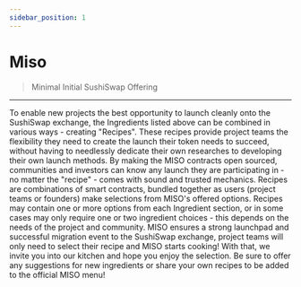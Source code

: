 ```yaml
---
sidebar_position: 1
---
```


# Miso

> Minimal Initial SushiSwap Offering

---

To enable new projects the best opportunity to launch cleanly onto the SushiSwap
exchange, the Ingredients listed above can be combined in various ways -
creating "Recipes". These recipes provide project teams the flexibility they
need to create the launch their token needs to succeed, without having to
needlessly dedicate their own researches to developing their own launch methods.
By making the MISO contracts open sourced, communities and investors can know
any launch they are participating in - no matter the "recipe" - comes with sound
and trusted mechanics. Recipes are combinations of smart contracts, bundled
together as users (project teams or founders) make selections from MISO's
offered options. Recipes may contain one or more options from each Ingredient
section, or in some cases may only require one or two ingredient choices - this
depends on the needs of the project and community. MISO ensures a strong
launchpad and successful migration event to the SushiSwap exchange, project
teams will only need to select their recipe and MISO starts cooking! With that,
we invite you into our kitchen and hope you enjoy the selection. Be sure to
offer any suggestions for new ingredients or share your own recipes to be added
to the official MISO menu!
